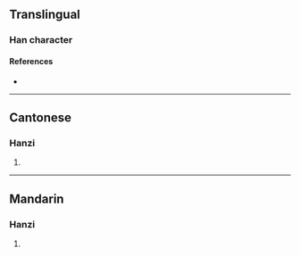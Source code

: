 {{character info}}
==Translingual==

===Han character===
{{Han char|rn=64|rad=手|as=05|sn=8|four=50012|canj=QJHU|ids=⿰扌宂}}

====References====
* {{Han ref|kx=0423.020|dkj=11911|dj=0771.010|hdz=31858.050|uh=62AD|ud=25261|bh=CCB3|bd=52403}}

----

==Cantonese==

===Hanzi===
{{yue-hanzi|jyut=[[jiu5]]|y=yiu5}}

# {{rfdef|yue|sort=手05}}

----

==Mandarin==

===Hanzi===
{{cmn-hanzi|pin=[[yǎo]] ([[yao3]])|wg=yao<sup>3</sup>}}

# {{rfdef|cmn|sort=手05}}